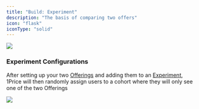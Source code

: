 ```yaml
---
title: "Build: Experiment"
description: "The basis of comparing two offers"
icon: "flask"
iconType: "solid"
---
```


<Frame>
  <img src="/images/HeroExperiments.png" style={{ borderRadius: "0.5rem" }} />
</Frame>

### Experiment Configurations

After setting up your two [Offerings](/build/offers) and adding them to an [Experiment](/build/experiment), 1Price will then randomly assign users to a cohort where they will only see one of the two Offerings

<Frame>
  <img
    src="/images/ExperimentDashboard.png"
    style={{ borderRadius: "0.5rem" }}
  />
</Frame>
